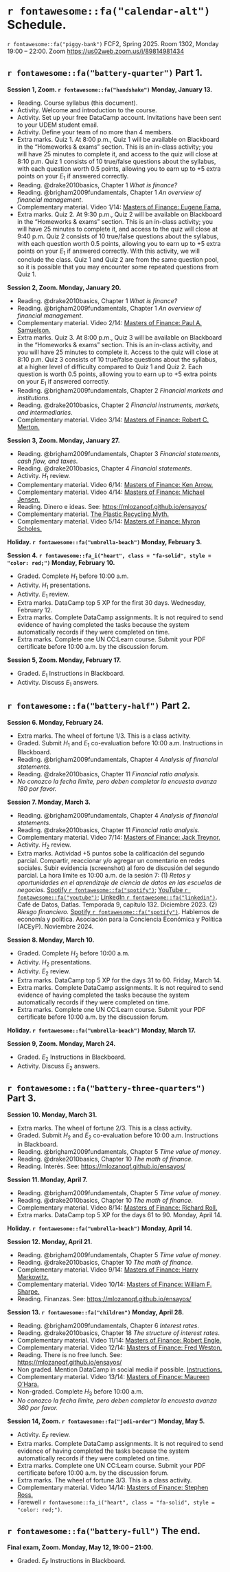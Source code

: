# `r fontawesome::fa("calendar-alt")` Schedule. {#sec-schedule}

`r fontawesome::fa("piggy-bank")` FCF2, Spring 2025. Room  1302, Monday 19:00 – 22:00. Zoom [https://us02web.zoom.us/j/89814981434](https://us02web.zoom.us/j/89814981434)

## `r fontawesome::fa("battery-quarter")` Part 1.

**Session 1, Zoom. `r fontawesome::fa("handshake")` Monday, January 13.**  

- Reading. Course syllabus (this document).
- Activity. Welcome and introduction to the course.
- Activity. Set up your free DataCamp account. Invitations have been sent to your UDEM student email.
- Activity. Define your team of no more than 4 members.
- Extra marks. Quiz 1. At 8:00 p.m., Quiz 1 will be available on Blackboard in the "Homeworks & exams" section. This is an in-class activity; you will have 25 minutes to complete it, and access to the quiz will close at 8:10 p.m. Quiz 1 consists of 10 true/false questions about the syllabus, with each question worth 0.5 points, allowing you to earn up to +5 extra points on your $E_1$ if answered correctly.
- Reading. @drake2010basics, Chapter 1 *What is finance?*
- Reading. @brigham2009fundamentals, Chapter 1 *An overview of financial management*.
- Complementary material. Video 1/14: [Masters of Finance: Eugene Fama.](https://youtu.be/tRSaz5TIyno)
- Extra marks. Quiz 2. At 9:30 p.m., Quiz 2 will be available on Blackboard in the "Homeworks & exams" section. This is an in-class activity; you will have 25 minutes to complete it, and access to the quiz will close at 9:40 p.m. Quiz 2 consists of 10 true/false questions about the syllabus, with each question worth 0.5 points, allowing you to earn up to +5 extra points on your $E_1$ if answered correctly. With this activity, we will conclude the class. Quiz 1 and Quiz 2 are from the same question pool, so it is possible that you may encounter some repeated questions from Quiz 1.

**Session 2, Zoom. Monday, January 20.**  

- Reading. @drake2010basics, Chapter 1 *What is finance?*
- Reading. @brigham2009fundamentals, Chapter 1 *An overview of financial management*.
- Complementary material. Video 2/14: [Masters of Finance: Paul A. Samuelson.](https://youtu.be/RbIzwTGN3Yc)
- Extra marks. Quiz 3. At 8:00 p.m., Quiz 3 will be available on Blackboard in the "Homeworks & exams" section. This is an in-class activity, and you will have 25 minutes to complete it. Access to the quiz will close at 8:10 p.m. Quiz 3 consists of 10 true/false questions about the syllabus, at a higher level of difficulty compared to Quiz 1 and Quiz 2. Each question is worth 0.5 points, allowing you to earn up to +5 extra points on your $E_1$ if answered correctly. 
- Reading. @brigham2009fundamentals, Chapter 2 *Financial markets and institutions*.
- Reading. @drake2010basics, Chapter 2 *Financial instruments, markets, and intermediaries*.
- Complementary material. Video 3/14: [Masters of Finance: Robert C. Merton.](https://youtu.be/cmzON43dWA4)

**Session 3, Zoom. Monday, January 27.**  

- Reading. @brigham2009fundamentals, Chapter 3 *Financial statements, cash flow, and taxes*.
- Reading. @drake2010basics, Chapter 4 *Financial statements*.
- Activity. $H_1$ review.
- Complementary material. Video 6/14: [Masters of Finance: Ken Arrow.](https://youtu.be/A2lUzcr0S6M)
- Complementary material. Video 4/14: [Masters of Finance: Michael Jensen.](https://youtu.be/OWP6Hg2bvmo)
- Reading. Dinero e ideas. See: [https://mlozanoqf.github.io/ensayos/](https://mlozanoqf.github.io/ensayos/)
- Complementary material. [The Plastic Recycling Myth.](https://youtu.be/zZlRhCDzh2A)
- Complementary material. Video 5/14: [Masters of Finance: Myron Scholes.](https://youtu.be/zqfRmY1cag4)

**Holiday. `r fontawesome::fa("umbrella-beach")` Monday, February 3.**  

**Session 4. `r fontawesome::fa_i("heart", class = "fa-solid", style = "color: red;")` Monday, February 10.**  

- Graded. Complete $H_1$ before 10:00 a.m.
- Activity. $H_1$ presentations.
- Activity. $E_1$ review.
- Extra marks. DataCamp top 5 XP for the first 30 days. Wednesday, February 12.
- Extra marks. Complete DataCamp assignments. It is not required to send evidence of having completed the tasks because the system automatically records if they were completed on time.
- Extra marks. Complete one UN CC:Learn course. Submit your PDF certificate before 10:00 a.m. by the discussion forum.

**Session 5, Zoom. Monday, February 17.**  

- Graded. $E_1$ Instructions in Blackboard.
- Activity. Discuss $E_1$ answers.

## `r fontawesome::fa("battery-half")` Part 2.

**Session 6. Monday, February 24.** 

- Extra marks. The wheel of fortune 1/3. This is a class activity.
- Graded. Submit $H_1$ and $E_1$ co-evaluation before 10:00 a.m. Instructions in Blackboard.
- Reading. @brigham2009fundamentals, Chapter 4 *Analysis of financial statements*.
- Reading. @drake2010basics, Chapter 11 *Financial ratio analysis*.
- *No conozco la fecha límite, pero deben completar la encuesta avanza 180 por favor.*

**Session 7. Monday, March 3.**  

- Reading. @brigham2009fundamentals, Chapter 4 *Analysis of financial statements*.
- Reading. @drake2010basics, Chapter 11 *Financial ratio analysis*.
- Complementary material. Video 7/14: [Masters of Finance: Jack Treynor.](https://youtu.be/TdMf9nkKWhY)
- Activity. $H_2$ review.
- Extra marks. Actividad +5 puntos sobe la calificación del segundo parcial. Compartir, reaccionar y/o agregar un comentario en redes sociales. Subir evidencia (screenshot) al foro de discusión del segundo parcial. La hora límite es 10:00 a.m. de la sesión 7: (1) *Retos y oportunidades en el aprendizaje de ciencia de datos en las escuelas de negocios.* [Spotify `r fontawesome::fa("spotify")`](https://open.spotify.com/episode/6x8c6XIPIfIPLj1yRhi5D8?si=bcee2af66ed54e09); [YouTube `r fontawesome::fa("youtube")`](https://youtu.be/SKG3Kr-TK-w?si=W5wg2DXluuiEspWC); [LinkedIn `r fontawesome::fa("linkedin")`](https://www.linkedin.com/posts/martin-lozano-21818a22_132-retos-y-oportunidades-en-el-aprendizaje-activity-7142212773349945344-1xHL?utm_source=share&utm_medium=member_desktop). Café de Datos, Datlas. Temporada 9, capítulo 132. Diciembre 2023. (2) *Riesgo financiero.* [Spotify `r fontawesome::fa("spotify")`](https://open.spotify.com/episode/7hrOh0tvDH3lioOfXtRqsT?si=8142007bc6ab4f56). Hablemos de economía y política. Asociación para la Conciencia Económica y Política (ACEyP). Noviembre 2024.

**Session 8. Monday, March 10.**  

- Graded. Complete $H_2$ before 10:00 a.m.
- Activity. $H_2$ presentations.
- Activity. $E_2$ review.
- Extra marks. DataCamp top 5 XP for the days 31 to 60. Friday, March 14.
- Extra marks. Complete DataCamp assignments. It is not required to send evidence of having completed the tasks because the system automatically records if they were completed on time.
- Extra marks. Complete one UN CC:Learn course. Submit your PDF certificate before 10:00 a.m. by the discussion forum.

**Holiday. `r fontawesome::fa("umbrella-beach")` Monday, March 17.**  

**Session 9, Zoom. Monday, March 24.**  

- Graded. $E_2$ Instructions in Blackboard.
- Activity. Discuss $E_2$ answers.

## `r fontawesome::fa("battery-three-quarters")` Part 3.

**Session 10. Monday, March 31.**

- Extra marks. The wheel of fortune 2/3. This is a class activity.
- Graded. Submit $H_2$ and $E_2$ co-evaluation before 10:00 a.m. Instructions in Blackboard.
- Reading. @brigham2009fundamentals, Chapter 5 *Time value of money*.
- Reading. @drake2010basics, Chapter 10 *The math of finance*.
- Reading. Interés. See: [https://mlozanoqf.github.io/ensayos/](https://mlozanoqf.github.io/ensayos/)

**Session 11. Monday, April 7.**  

- Reading. @brigham2009fundamentals, Chapter 5 *Time value of money*.
- Reading. @drake2010basics, Chapter 10 *The math of finance*.
- Complementary material. Video 8/14: [Masters of Finance: Richard Roll.](https://youtu.be/ma7W4Iqfctc)
- Extra marks. DataCamp top 5 XP for the days 61 to 90. Monday, April 14.

**Holiday. `r fontawesome::fa("umbrella-beach")` Monday, April 14.**  

**Session 12. Monday, April 21.**

- Reading. @brigham2009fundamentals, Chapter 5 *Time value of money*.
- Reading. @drake2010basics, Chapter 10 *The math of finance*.
- Complementary material. Video 9/14: [Masters of Finance: Harry Markowitz.](https://youtu.be/RVWEhCd819E)
- Complementary material. Video 10/14: [Masters of Finance: William F. Sharpe.](https://youtu.be/PfVaOn9W3mo)
- Reading. Finanzas. See: [https://mlozanoqf.github.io/ensayos/](https://mlozanoqf.github.io/ensayos/)

**Session 13. `r fontawesome::fa("children")` Monday, April 28.**  

- Reading. @brigham2009fundamentals, Chapter 6 *Interest rates*.
- Reading. @drake2010basics, Chapter 18 *The structure of interest rates*.
- Complementary material. Video 11/14: [Masters of Finance: Robert Engle.](https://youtu.be/ejb1Ka2QqCw)
- Complementary material. Video 12/14: [Masters of Finance: Fred Weston.](https://youtu.be/12s9LUaYlE0)
- Reading. There is no free lunch. See: [https://mlozanoqf.github.io/ensayos/](https://mlozanoqf.github.io/ensayos/)
- Non graded. Mention DataCamp in social media if possible. [Instructions.](https://docs.google.com/document/d/1Dv-L036CZWsZCmn9W5p0ikgetlc4GcT-NQ9Rp_HebE0/edit)
- Complementary material. Video 13/14: [Masters of Finance: Maureen O'Hara.](https://youtu.be/vTB1ckSFA-w)
- Non-graded. Complete $H_3$ before 10:00 a.m.
- *No conozco la fecha límite, pero deben completar la encuesta avanza 360 por favor.*

**Session 14, Zoom. `r fontawesome::fa("jedi-order")` Monday, May 5.**

- Activity. $E_F$ review.
- Extra marks. Complete DataCamp assignments. It is not required to send evidence of having completed the tasks because the system automatically records if they were completed on time.
- Extra marks. Complete one UN CC:Learn course. Submit your PDF certificate before 10:00 a.m. by the discussion forum.
- Extra marks. The wheel of fortune 3/3. This is a class activity.
- Complementary material. Video 14/14: [Masters of Finance: Stephen Ross.](https://youtu.be/tKIwXnVEjWM)
- Farewell `r fontawesome::fa_i("heart", class = "fa-solid", style = "color: red;")`.

## `r fontawesome::fa("battery-full")` The end.

**Final exam, Zoom. Monday, May 12, 19:00 – 21:00.**

- Graded. $E_F$ Instructions in Blackboard.